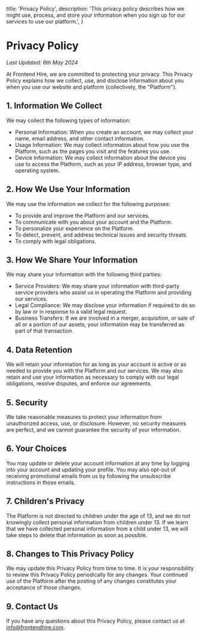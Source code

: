   title: 'Privacy Policy',
  description: 'This privacy policy describes how we might use, process, and store your information when you sign up for our services to use our platform.',
}

# Privacy Policy

*Last Updated: 6th May 2024*

At Frontend Hire, we are committed to protecting your privacy. This Privacy Policy explains how we collect, use, and disclose information about you when you use our website and platform (collectively, the "Platform").

## 1. Information We Collect
We may collect the following types of information:

- Personal Information: When you create an account, we may collect your name, email address, and other contact information.
- Usage Information: We may collect information about how you use the Platform, such as the pages you visit and the features you use.
- Device Information: We may collect information about the device you use to access the Platform, such as your IP address, browser type, and operating system.

## 2. How We Use Your Information
We may use the information we collect for the following purposes:

- To provide and improve the Platform and our services.
- To communicate with you about your account and the Platform.
- To personalize your experience on the Platform.
- To detect, prevent, and address technical issues and security threats.
- To comply with legal obligations.

## 3. How We Share Your Information
We may share your information with the following third parties:

- Service Providers: We may share your information with third-party service providers who assist us in operating the Platform and providing our services.
- Legal Compliance: We may disclose your information if required to do so by law or in response to a valid legal request.
- Business Transfers: If we are involved in a merger, acquisition, or sale of all or a portion of our assets, your information may be transferred as part of that transaction.

## 4. Data Retention
We will retain your information for as long as your account is active or as needed to provide you with the Platform and our services. We may also retain and use your information as necessary to comply with our legal obligations, resolve disputes, and enforce our agreements.

## 5. Security
We take reasonable measures to protect your information from unauthorized access, use, or disclosure. However, no security measures are perfect, and we cannot guarantee the security of your information.

## 6. Your Choices
You may update or delete your account information at any time by logging into your account and updating your profile. You may also opt-out of receiving promotional emails from us by following the unsubscribe instructions in those emails.

## 7. Children's Privacy
The Platform is not directed to children under the age of 13, and we do not knowingly collect personal information from children under 13. If we learn that we have collected personal information from a child under 13, we will take steps to delete that information as soon as possible.

## 8. Changes to This Privacy Policy
We may update this Privacy Policy from time to time. It is your responsibility to review this Privacy Policy periodically for any changes. Your continued use of the Platform after the posting of any changes constitutes your acceptance of those changes.

## 9. Contact Us
If you have any questions about this Privacy Policy, please contact us at info@frontendhire.com.